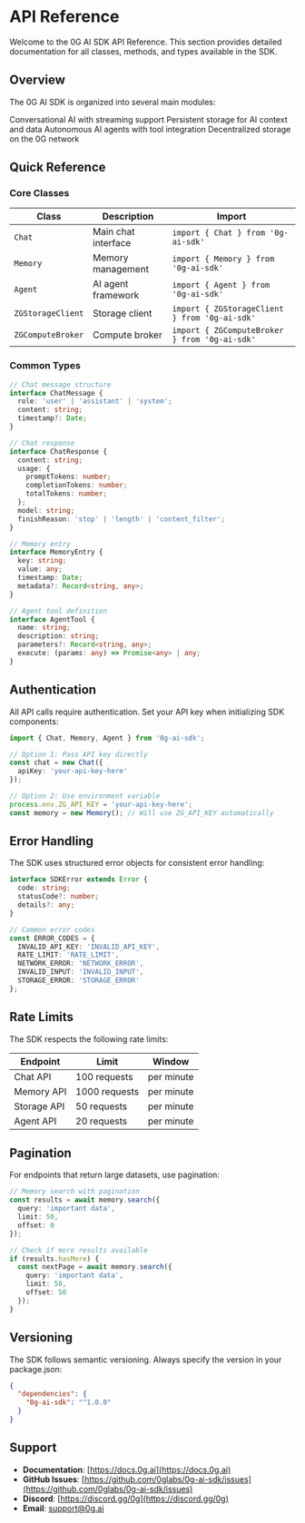 # API Reference

Welcome to the 0G AI SDK API Reference. This section provides detailed documentation for all classes, methods, and types available in the SDK.

## Overview

The 0G AI SDK is organized into several main modules:

<CardGroup cols={2}>
  <Card
    title="Chat"
    icon="comments"
    href="/api-reference/chat/create"
  >
    Conversational AI with streaming support
  </Card>
  <Card
    title="Memory"
    icon="brain"
    href="/api-reference/memory/store"
  >
    Persistent storage for AI context and data
  </Card>
  <Card
    title="Agent"
    icon="robot"
    href="/api-reference/agent/create"
  >
    Autonomous AI agents with tool integration
  </Card>
  <Card
    title="Storage"
    icon="database"
    href="/essentials/storage"
  >
    Decentralized storage on the 0G network
  </Card>
</CardGroup>

## Quick Reference

### Core Classes

| Class | Description | Import |
|-------|-------------|---------|
| `Chat` | Main chat interface | `import { Chat } from '0g-ai-sdk'` |
| `Memory` | Memory management | `import { Memory } from '0g-ai-sdk'` |
| `Agent` | AI agent framework | `import { Agent } from '0g-ai-sdk'` |
| `ZGStorageClient` | Storage client | `import { ZGStorageClient } from '0g-ai-sdk'` |
| `ZGComputeBroker` | Compute broker | `import { ZGComputeBroker } from '0g-ai-sdk'` |

### Common Types

```typescript
// Chat message structure
interface ChatMessage {
  role: 'user' | 'assistant' | 'system';
  content: string;
  timestamp?: Date;
}

// Chat response
interface ChatResponse {
  content: string;
  usage: {
    promptTokens: number;
    completionTokens: number;
    totalTokens: number;
  };
  model: string;
  finishReason: 'stop' | 'length' | 'content_filter';
}

// Memory entry
interface MemoryEntry {
  key: string;
  value: any;
  timestamp: Date;
  metadata?: Record<string, any>;
}

// Agent tool definition
interface AgentTool {
  name: string;
  description: string;
  parameters?: Record<string, any>;
  execute: (params: any) => Promise<any> | any;
}
```

## Authentication

All API calls require authentication. Set your API key when initializing SDK components:

```typescript
import { Chat, Memory, Agent } from '0g-ai-sdk';

// Option 1: Pass API key directly
const chat = new Chat({
  apiKey: 'your-api-key-here'
});

// Option 2: Use environment variable
process.env.ZG_API_KEY = 'your-api-key-here';
const memory = new Memory(); // Will use ZG_API_KEY automatically
```

## Error Handling

The SDK uses structured error objects for consistent error handling:

```typescript
interface SDKError extends Error {
  code: string;
  statusCode?: number;
  details?: any;
}

// Common error codes
const ERROR_CODES = {
  INVALID_API_KEY: 'INVALID_API_KEY',
  RATE_LIMIT: 'RATE_LIMIT',
  NETWORK_ERROR: 'NETWORK_ERROR',
  INVALID_INPUT: 'INVALID_INPUT',
  STORAGE_ERROR: 'STORAGE_ERROR'
};
```

## Rate Limits

The SDK respects the following rate limits:

| Endpoint | Limit | Window |
|----------|-------|---------|
| Chat API | 100 requests | per minute |
| Memory API | 1000 requests | per minute |
| Storage API | 50 requests | per minute |
| Agent API | 20 requests | per minute |

## Pagination

For endpoints that return large datasets, use pagination:

```typescript
// Memory search with pagination
const results = await memory.search({
  query: 'important data',
  limit: 50,
  offset: 0
});

// Check if more results available
if (results.hasMore) {
  const nextPage = await memory.search({
    query: 'important data',
    limit: 50,
    offset: 50
  });
}
```

## Versioning

The SDK follows semantic versioning. Always specify the version in your package.json:

```json
{
  "dependencies": {
    "0g-ai-sdk": "^1.0.0"
  }
}
```

## Support

- **Documentation**: [https://docs.0g.ai](https://docs.0g.ai)
- **GitHub Issues**: [https://github.com/0glabs/0g-ai-sdk/issues](https://github.com/0glabs/0g-ai-sdk/issues)
- **Discord**: [https://discord.gg/0g](https://discord.gg/0g)
- **Email**: support@0g.ai

